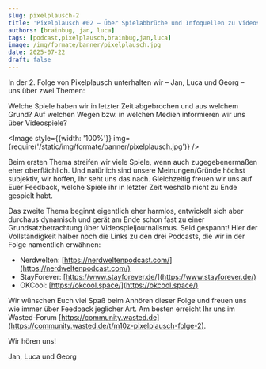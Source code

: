 ```yaml
---
slug: pixelplausch-2
title: 'Pixelplausch #02 – Über Spielabbrüche und Infoquellen zu Videospielen'
authors: [brainbug, jan, luca]
tags: [podcast,pixelplausch,brainbug,jan,luca]
image: /img/formate/banner/pixelplausch.jpg
date: 2025-07-22
draft: false
---
```



In der 2. Folge von Pixelplausch unterhalten wir – Jan, Luca und Georg – uns über zwei Themen:

Welche Spiele haben wir in letzter Zeit abgebrochen und aus welchem Grund?
Auf welchen Wegen bzw. in welchen Medien informieren wir uns über Videospiele?

<Image style={{width: '100%'}} img={require('/static/img/formate/banner/pixelplausch.jpg')} />

<!--truncate-->

Beim ersten Thema streifen wir viele Spiele, wenn auch zugegebenermaßen eher oberflächlich. Und natürlich sind unsere Meinungen/Gründe höchst subjektiv, wir hoffen, Ihr seht uns das nach. Gleichzeitig freuen wir uns auf Euer Feedback, welche Spiele ihr in letzter Zeit weshalb nicht zu Ende gespielt habt.

Das zweite Thema beginnt eigentlich eher harmlos, entwickelt sich aber durchaus dynamisch und gerät am Ende schon fast zu einer Grundsatzbetrachtung über Videospieljournalismus. Seid gespannt! Hier der Vollständigkeit halber noch die Links zu den drei Podcasts, die wir in der Folge namentlich erwähnen:

- Nerdwelten: [https://nerdweltenpodcast.com/](https://nerdweltenpodcast.com/)
- StayForever: [https://www.stayforever.de/](https://www.stayforever.de/)
- OKCool: [https://okcool.space/](https://okcool.space/)

Wir wünschen Euch viel Spaß beim Anhören dieser Folge und freuen uns wie immer über Feedback jeglicher Art. Am besten erreicht Ihr uns im Wasted-Forum [https://community.wasted.de](https://community.wasted.de/t/m10z-pixelplausch-folge-2).

Wir hören uns!

Jan, Luca und Georg

<ReactPlayer
    width="100%"
    height="50px"
    controls
    src='https://m10z.picnotes.de/Pixelplausch/Pixelplausch_002.mp3'
/>
